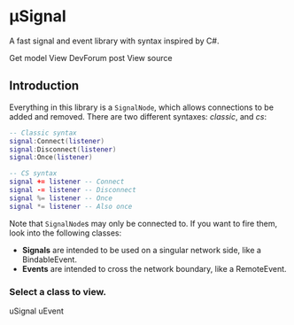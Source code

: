 # μSignal

A fast signal and event library with syntax inspired by C#.

<AnchorButton variant="cta">Get model</AnchorButton>
<AnchorButton>View DevForum post</AnchorButton>
<AnchorButton>View source</AnchorButton>

## Introduction

Everything in this library is a `SignalNode`, which allows connections to be added and removed.
There are two different syntaxes: *classic*, and *cs*:

```lua
-- Classic syntax
signal:Connect(listener)
signal:Disconnect(listener)
signal:Once(listener)

-- CS syntax
signal += listener -- Connect
signal -= listener -- Disconnect
signal %= listener -- Once
signal *= listener -- Also once
```

Note that `SignalNode`s may only be connected to. If you want to fire them, look into the following classes:
- **Signals** are intended to be used on a singular network side, like a BindableEvent. 
- **Events** are intended to cross the network boundary, like a RemoteEvent.

### Select a class to view.

<AnchorButton href="/modules/usignal/signals" target="_self" size='large'>uSignal</AnchorButton>
<AnchorButton href="/modules/usignal/events" target="_self" size='large'>uEvent</AnchorButton>
